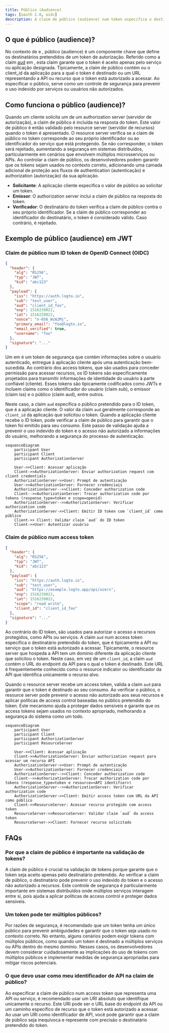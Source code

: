 ```yaml
---
title: Público (Audience)
tags: [oauth 2.0, oidc]
description: A claim de público (audience) num token especifica o destinatário pretendido, tipicamente a aplicação cliente ou recurso API. Garante que o token é utilizado apenas pelo serviço correto, melhorando a segurança ao prevenir acessos não autorizados.
---
```


## O que é público (audience)?

No contexto de <Ref slug="authentication" /> e <Ref slug="authorization" />, público (audience) é um componente chave que define os destinatários pretendidos de um token de autorização. Referido como a claim [aud](https://datatracker.ietf.org/doc/html/rfc7519#section-4.1.3) em <Ref slug="jwt" />, esta claim garante que o token é aceito apenas pelo serviço ou aplicação designada. Tipicamente, a claim de público contém ou o client_id da aplicação para a qual o token é destinado ou um URL representando a API ou recurso que o token está autorizado a acessar. Ao especificar o público, serve como um controle de segurança para prevenir o uso indevido por serviços ou usuários não autorizados.

## Como funciona o público (audience)?

Quando um cliente solicita um <Ref slug="access-token" /> de um authorization server (servidor de autorização), a claim de público é incluída na resposta do token. Este valor de público é então validado pelo resource server (servidor de recursos) quando o token é apresentado. O resource server verifica se a claim de público no token corresponde ao seu próprio identificador ou ao identificador do serviço que está protegendo. Se não corresponder, o token será rejeitado, aumentando a segurança em sistemas distribuídos, particularmente em cenários que envolvem múltiplos microsserviços ou APIs. Ao controlar a claim de público, os desenvolvedores podem garantir que os tokens sejam usados no contexto correto, adicionando uma camada adicional de proteção aos fluxos de authentication (autenticação) e authorization (autorização) da sua aplicação.

- **Solicitante**: A aplicação cliente especifica o valor de público ao solicitar um token.
- **Emissor**: O authorization server inclui a claim de público na resposta do token.
- **Verificador**: O destinatário do token verifica a claim de público contra o seu próprio identificador. Se a claim de público corresponder ao identificador do destinatário, o token é considerado válido. Caso contrário, é rejeitado.

## Exemplo de público (audience) em JWT

### Claim de público num ID token de OpenID Connect (OIDC)

```json
{
  "header": {
    "alg": "RS256",
    "typ": "JWT",
    "kid": "abc123"
  },
  "payload": {
    "iss": "https://auth.logto.io",
    "sub": "test_user",
    "aud": "client_id_foo",
    "exp": 1516239022,
    "iat": 1516239022,
    "nonce": "n-0S6_WzA2Mj",
    "primary_email": "foo@logto.io",
    "email_verified": true,
    "username": "foo"
  },
  "signature": "..."
}
```

Um <Ref slug="id-token" /> em <Ref slug="openid-connect" /> é um token de segurança que contém informações sobre o usuário autenticado, entregue à aplicação cliente após uma autenticação bem-sucedida. Ao contrário dos access tokens, que são usados para conceder permissão para acessar recursos, os ID tokens são especificamente projetados para transmitir informações de identidade do usuário à parte confiável (cliente). Esses tokens são tipicamente codificados como JWTs e incluem claims como o identificador do usuário (claim sub), o emissor (claim iss) e o público (claim aud), entre outros.

Neste caso, a claim `aud` especifica o público pretendido para o ID token, que é a aplicação cliente. O valor da claim `aud` geralmente corresponde ao `client_id` da aplicação que solicitou o token. Quando a aplicação cliente recebe o ID token, pode verificar a claim de público para garantir que o token foi emitido para seu consumo. Este passo de validação ajuda a prevenir o uso indevido do token e o acesso não autorizado a informações do usuário, melhorando a segurança do processo de autenticação.

```mermaid
sequenceDiagram
    participant User
    participant Client
    participant AuthorizationServer

    User->>Client: Acessar aplicação
    Client->>AuthorizationServer: Enviar authorization request com client credentials
    AuthorizationServer->>User: Prompt de autenticação
    User->>AuthorizationServer: Fornecer credenciais
    AuthorizationServer-->>Client: Conceder authorization code
    Client-->>AuthorizationServer: Trocar authorization code por tokens (response_type=token e scope=openid)
    AuthorizationServer-->>AuthorizationServer: Verificar authorization code
    AuthorizationServer->>Client: Emitir ID token com `client_id` como público
    Client->> Client: Validar claim `aud` do ID token
    Client->>User: Autenticar usuário
```

### Claim de público num access token

```json
{
  "header": {
    "alg": "RS256",
    "typ": "JWT",
    "kid": "abc123"
  },
  "payload": {
    "iss": "https://auth.logto.io",
    "sub": "test_user",
    "aud": "https://example.logto.app/api/users",
    "exp": 1516239022,
    "iat": 1516239022,
    "scope": "read write",
    "client_id": "client_id_foo"
  },
  "signature": "..."
}
```

Ao contrário do ID token, <Ref slug="access-token" /> são usados para autorizar o acesso a recursos protegidos, como APIs ou serviços. A claim `aud` num access token especifica o destinatário pretendido do token, que é tipicamente a API ou serviço que o token está autorizado a acessar. Tipicamente, o resource server que hospeda a API tem um domínio diferente da aplicação cliente que solicitou o token. Neste caso, em vez de um `client_id`, a claim `aud` contém o URL do endpoint da API para o qual o token é destinado. Este URL é frequentemente conhecido como o resource indicator ou identificador da API que identifica unicamente o recurso alvo.

Quando o resource server recebe um access token, valida a claim `aud` para garantir que o token é destinado ao seu consumo. Ao verificar o público, o resource server pode prevenir o acesso não autorizado aos seus recursos e aplicar políticas de access control baseadas no público pretendido do token. Este mecanismo ajuda a proteger dados sensíveis e garante que os access tokens sejam usados no contexto apropriado, melhorando a segurança do sistema como um todo.

```mermaid
sequenceDiagram
    participant User
    participant Client
    participant AuthorizationServer
    participant ResourceServer

    User->>Client: Acessar aplicação
    Client->>AuthorizationServer: Enviar authorization request para acessar um recurso API
    AuthorizationServer->>User: Prompt de autenticação
    User->>AuthorizationServer: Fornecer credenciais
    AuthorizationServer-->>Client: Conceder authorization code
    Client-->>AuthorizationServer: Trocar authorization code por tokens (response_type=token e resource=<API identifier>)
    AuthorizationServer-->>AuthorizationServer: Verificar authorization code
    AuthorizationServer->>Client: Emitir access token com URL da API como público
    Client->>ResourceServer: Acessar recurso protegido com access token
    ResourceServer->>ResourceServer: Validar claim `aud` do access token
    ResourceServer->>Client: Fornecer recurso solicitado
```

## FAQs

### Por que a claim de público é importante na validação de tokens?

A claim de público é crucial na validação de tokens porque garante que o token seja aceito apenas pelo destinatário pretendido. Ao verificar a claim de público, o destinatário pode prevenir o uso indevido do token e o acesso não autorizado a recursos. Este controle de segurança é particularmente importante em sistemas distribuídos onde múltiplos serviços interagem entre si, pois ajuda a aplicar políticas de access control e proteger dados sensíveis.

### Um token pode ter múltiplos públicos?

Por razões de segurança, é recomendado que um token tenha um único público para prevenir ambiguidades e garantir que o token seja usado no contexto correto. No entanto, alguns cenários podem exigir tokens com múltiplos públicos, como quando um token é destinado a múltiplos serviços ou APIs dentro do mesmo domínio. Nesses casos, os desenvolvedores devem considerar cuidadosamente as implicações do uso de tokens com múltiplos públicos e implementar medidas de segurança apropriadas para mitigar riscos potenciais.

### O que devo usar como meu identificador de API na claim de público?

Ao especificar a claim de público num access token que representa uma API ou serviço, é recomendado usar um URI absoluto que identifique unicamente o recurso. Este URI pode ser o URL base do endpoint da API ou um caminho específico de recurso que o token está autorizado a acessar. Ao usar um URI como identificador de API, você pode garantir que a claim de público seja inequívoca e represente com precisão o destinatário pretendido do token.